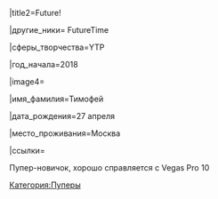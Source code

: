|title2=Future!

|другие_ники= FutureTime

|сферы_творчества=YTP

|год_начала=2018

|image4=

|имя_фамилия=Тимофей

|дата_рождения=27 апреля

|место_проживания=Москва

|ссылки=


Пупер-новичок, хорошо справляется с Vegas Pro 10

[[Категория:Пуперы]]
